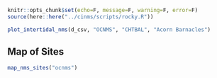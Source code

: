 
```r
knitr::opts_chunk$set(echo=F, message=F, warning=F, error=F)
source(here::here("../cinms/scripts/rocky.R"))
```


```r
plot_intertidal_nms(d_csv, "OCNMS", "CHTBAL", "Acorn Barnacles")
```


## Map of Sites

```r
map_nms_sites("ocnms")
```

